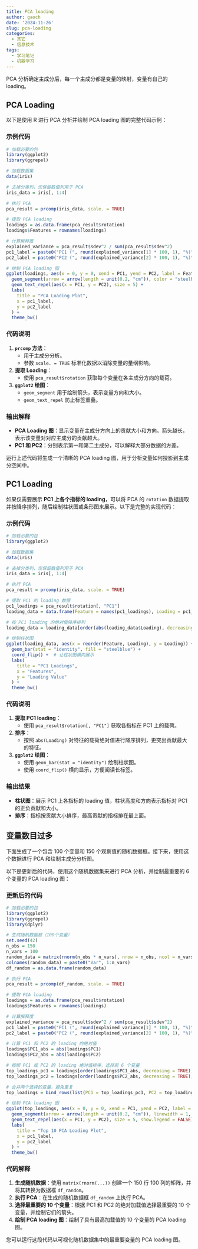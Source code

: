 ```yaml
---
title: PCA loading
author: gaoch
date: '2024-11-26'
slug: pca-loading
categories:
  - 其它
  - 信息技术
tags:
  - 学习笔记
  - 机器学习
---
```


PCA 分析确定主成分后，每一个主成分都是变量的映射，变量有自己的 loading。

## PCA Loading

以下是使用 R 进行 PCA 分析并绘制 PCA loading 图的完整代码示例：

### 示例代码

```r
# 加载必要的包
library(ggplot2)
library(ggrepel)

# 加载数据集
data(iris)

# 去掉分类列，仅保留数值列用于 PCA
iris_data = iris[, 1:4]

# 执行 PCA
pca_result = prcomp(iris_data, scale. = TRUE)

# 提取 PCA loading
loadings = as.data.frame(pca_result$rotation)
loadings$Features = rownames(loadings)

# 计算解释度
explained_variance = pca_result$sdev^2 / sum(pca_result$sdev^2)
pc1_label = paste0("PC1 (", round(explained_variance[1] * 100, 1), "%)")
pc2_label = paste0("PC2 (", round(explained_variance[2] * 100, 1), "%)")

# 绘制 PCA loading 图
ggplot(loadings, aes(x = 0, y = 0, xend = PC1, yend = PC2, label = Features)) +
  geom_segment(arrow = arrow(length = unit(0.2, "cm")), color = "steelblue", linewidth = 1) +
  geom_text_repel(aes(x = PC1, y = PC2), size = 5) +
  labs(
    title = "PCA Loading Plot",
    x = pc1_label,
    y = pc2_label
  ) +
  theme_bw()

```

### 代码说明

1. **`prcomp` 方法**：
   - 用于主成分分析。
   - 参数 `scale. = TRUE` 标准化数据以消除变量的量纲影响。

2. **提取 Loading**：
   - 使用 `pca_result$rotation` 获取每个变量在各主成分方向的载荷。

3. **`ggplot2` 绘图**：
   - `geom_segment` 用于绘制箭头，表示变量方向和大小。
   - `geom_text_repel` 防止标签重叠。

### 输出解释

- **PCA Loading 图**：显示变量在主成分方向上的贡献大小和方向。箭头越长，表示该变量对对应主成分的贡献越大。
- **PC1 和 PC2**：分别表示第一和第二主成分，可以解释大部分数据的方差。

运行上述代码将生成一个清晰的 PCA loading 图，用于分析变量如何投影到主成分空间中。

## PC1 Loading

如果仅需要展示 **PC1 上各个指标的 loading**，可以将 PCA 的 `rotation` 数据提取并按降序排列，随后绘制柱状图或条形图来展示。以下是完整的实现代码：

### 示例代码

```r
# 加载必要的包
library(ggplot2)

# 加载数据集
data(iris)

# 去掉分类列，仅保留数值列用于 PCA
iris_data = iris[, 1:4]

# 执行 PCA
pca_result = prcomp(iris_data, scale. = TRUE)

# 提取 PC1 的 loading 数据
pc1_loadings = pca_result$rotation[, "PC1"]
loading_data = data.frame(Feature = names(pc1_loadings), Loading = pc1_loadings)

# 按 PC1 loading 的绝对值降序排列
loading_data = loading_data[order(abs(loading_data$Loading), decreasing = TRUE), ]

# 绘制柱状图
ggplot(loading_data, aes(x = reorder(Feature, Loading), y = Loading)) +
  geom_bar(stat = "identity", fill = "steelblue") +
  coord_flip() +  # 让柱状图横向展示
  labs(
    title = "PC1 Loadings",
    x = "Features",
    y = "Loading Value"
  ) +
  theme_bw()
```

### 代码说明

1. **提取 PC1 loading**：
   - 使用 `pca_result$rotation[, "PC1"]` 获取各指标在 PC1 上的载荷。

2. **排序**：
   - 按照 `abs(Loading)` 对特征的载荷绝对值进行降序排列，更突出贡献最大的特征。

3. **`ggplot2` 绘图**：
   - 使用 `geom_bar(stat = "identity")` 绘制柱状图。
   - 使用 `coord_flip()` 横向显示，方便阅读长标签。

### 输出结果

- **柱状图**：展示 PC1 上各指标的 loading 值，柱状高度和方向表示指标对 PC1 的正负贡献和大小。
- **排序**：指标按贡献大小排序，最高贡献的指标排在最上面。


## 变量数目过多

下面生成了一个包含 100 个变量和 150 个观察值的随机数据框。接下来，使用这个数据进行 PCA 和绘制主成分分析图。

以下是更新后的代码，使用这个随机数据集来进行 PCA 分析，并绘制最重要的 6 个变量的 PCA loading 图：

### 更新后的代码

```r
# 加载必要的包
library(ggplot2)
library(ggrepel)
library(dplyr)

# 生成随机数据框（100个变量）
set.seed(42)
n_obs = 150
n_vars = 100
random_data = matrix(rnorm(n_obs * n_vars), nrow = n_obs, ncol = n_vars)
colnames(random_data) = paste0("Var", 1:n_vars)
df_random = as.data.frame(random_data)

# 执行 PCA
pca_result = prcomp(df_random, scale. = TRUE)

# 提取 PCA loading
loadings = as.data.frame(pca_result$rotation)
loadings$Features = rownames(loadings)

# 计算解释度
explained_variance = pca_result$sdev^2 / sum(pca_result$sdev^2)
pc1_label = paste0("PC1 (", round(explained_variance[1] * 100, 1), "%)")
pc2_label = paste0("PC2 (", round(explained_variance[2] * 100, 1), "%)")

# 计算 PC1 和 PC2 的 loading 的绝对值
loadings$PC1_abs = abs(loadings$PC1)
loadings$PC2_abs = abs(loadings$PC2)

# 按照 PC1 或 PC2 的 loading 绝对值排序，选择前 6 个变量
top_loadings_pc1 = loadings[order(loadings$PC1_abs, decreasing = TRUE), ][1:10, ]
top_loadings_pc2 = loadings[order(loadings$PC2_abs, decreasing = TRUE), ][1:10, ]

# 合并两个选择的变量，避免重复
top_loadings = bind_rows(list(PC1 = top_loadings_pc1, PC2 = top_loadings_pc2), .id = "id")

# 绘制 PCA loading 图
ggplot(top_loadings, aes(x = 0, y = 0, xend = PC1, yend = PC2, label = Features, color = id)) +
  geom_segment(arrow = arrow(length = unit(0.2, "cm")), linewidth = 1, alpha = 1/2) +
  geom_text_repel(aes(x = PC1, y = PC2), size = 5, show.legend = FALSE) +
  labs(
    title = "Top 10 PCA Loading Plot",
    x = pc1_label,
    y = pc2_label
  ) +
  theme_bw()
```

### 代码解释

1. **生成随机数据**：使用 `matrix(rnorm(...))` 创建一个 150 行 100 列的矩阵，并将其转换为数据框 `df_random`。
2. **执行 PCA**：在生成的随机数据框 `df_random` 上执行 PCA。
3. **选择最重要的 10 个变量**：根据 PC1 和 PC2 的绝对加载值选择最重要的 10 个变量，并绘制它们的箭头。
4. **绘制 PCA loading 图**：绘制了具有最高加载值的 10 个变量的 PCA loading 图。

您可以运行这段代码以可视化随机数据集中的最重要变量的 PCA loading 图。
